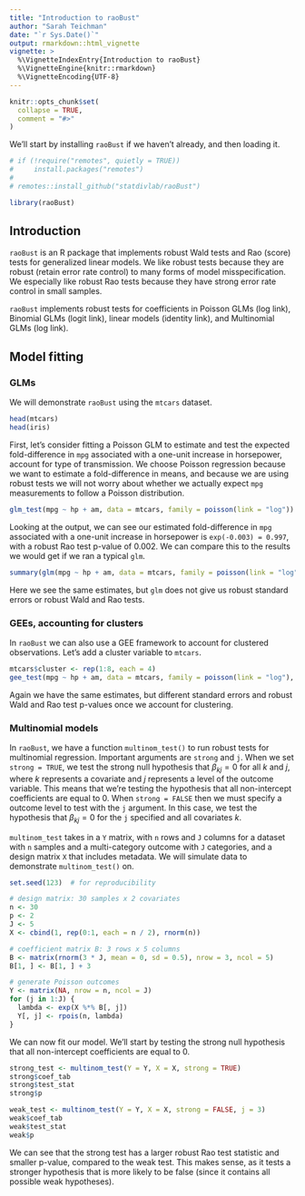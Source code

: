 ```yaml
---
title: "Introduction to raoBust"
author: "Sarah Teichman"
date: "`r Sys.Date()`"
output: rmarkdown::html_vignette
vignette: >
  %\VignetteIndexEntry{Introduction to raoBust}
  %\VignetteEngine{knitr::rmarkdown}
  %\VignetteEncoding{UTF-8}
---
```


```r
knitr::opts_chunk$set(
  collapse = TRUE,
  comment = "#>"
)
```

We'll start by installing `raoBust` if we haven't already, and then loading it. 

```r
# if (!require("remotes", quietly = TRUE))
#     install.packages("remotes")
# 
# remotes::install_github("statdivlab/raoBust")

library(raoBust)
```

## Introduction

`raoBust` is an R package that implements robust Wald tests and Rao (score) tests for generalized linear models. We like robust tests because they are robust (retain error rate control) to many forms of model misspecification. We especially like robust Rao tests because they have strong error rate control in small samples. 

`raoBust` implements robust tests for coefficients in Poisson GLMs (log link), Binomial GLMs (logit link), linear models (identity link), and Multinomial GLMs (log link).

## Model fitting

### GLMs

We will demonstrate `raoBust` using the `mtcars` dataset.

```r
head(mtcars)
head(iris)
```

First, let's consider fitting a Poisson GLM to estimate and test the expected fold-difference in `mpg` associated with a one-unit increase in horsepower, account for type of transmission. We choose Poisson regression because we want to estimate a fold-difference in means, and because we are using robust tests we will not worry about whether we actually expect `mpg` measurements to follow a Poisson distribution.

```r
glm_test(mpg ~ hp + am, data = mtcars, family = poisson(link = "log"))
```

Looking at the output, we can see our estimated fold-difference in `mpg` associated with a one-unit increase in horsepower is `exp(-0.003) = 0.997`, with a robust Rao test p-value of $0.002$. We can compare this to the results we would get if we ran a typical `glm`.

```r
summary(glm(mpg ~ hp + am, data = mtcars, family = poisson(link = "log")))
```

Here we see the same estimates, but `glm` does not give us robust standard errors or robust Wald and Rao tests. 

### GEEs, accounting for clusters

In `raoBust` we can also use a GEE framework to account for clustered observations. Let's add a cluster variable to `mtcars`.

```r
mtcars$cluster <- rep(1:8, each = 4)
gee_test(mpg ~ hp + am, data = mtcars, family = poisson(link = "log"), id = cluster)
```

Again we have the same estimates, but different standard errors and robust Wald and Rao test p-values once we account for clustering.

### Multinomial models 

In `raoBust`, we have a function `multinom_test()` to run robust tests for multinomial regression. Important arguments are `strong` and `j`. When we set `strong = TRUE`, we test the strong null hypothesis that $\beta_{kj} = 0$ for all $k$ and $j$, where $k$ represents a covariate and $j$ represents a level of the outcome variable. This means that we're testing the hypothesis that all non-intercept coefficients are equal to $0$. When `strong = FALSE` then we must specify a outcome level to test with the `j` argument. In this case, we test the hypothesis that $\beta_{kj} = 0$ for the `j` specified and all covariates $k$. 

`multinom_test` takes in a `Y` matrix, with `n` rows and `J` columns for a dataset with `n` samples and a multi-category outcome with `J` categories, and a design matrix `X` that includes metadata. We will simulate data to demonstrate `multinom_test()` on. 

```r
set.seed(123)  # for reproducibility

# design matrix: 30 samples x 2 covariates
n <- 30
p <- 2
J <- 5
X <- cbind(1, rep(0:1, each = n / 2), rnorm(n))

# coefficient matrix B: 3 rows x 5 columns
B <- matrix(rnorm(3 * J, mean = 0, sd = 0.5), nrow = 3, ncol = 5)
B[1, ] <- B[1, ] + 3

# generate Poisson outcomes
Y <- matrix(NA, nrow = n, ncol = J)
for (j in 1:J) {
  lambda <- exp(X %*% B[, j])
  Y[, j] <- rpois(n, lambda)
}
```

We can now fit our model. We'll start by testing the strong null hypothesis that all non-intercept coefficients are equal to $0$. 

```r
strong_test <- multinom_test(Y = Y, X = X, strong = TRUE)
strong$coef_tab
strong$test_stat
strong$p

weak_test <- multinom_test(Y = Y, X = X, strong = FALSE, j = 3)
weak$coef_tab
weak$test_stat
weak$p
```

We can see that the strong test has a larger robust Rao test statistic and smaller p-value, compared to the weak test. This makes sense, as it tests a stronger hypothesis that is more likely to be false (since it contains all possible weak hypotheses). 



